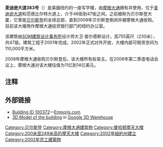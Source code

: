 {{Infobox building
|name               = 麦迪逊大道383号<br>383 Madison Avenue
|image              = 383 Madison Ave Bear Stearns C R Flickr 1.jpg
|image_size         = 250px
|caption            = 麦迪逊大道383号夜景
| alternate_names    = 贝尔斯登大厦
|location           = {{USA}}[[紐約州|紐約州]][[紐約市|紐約市]]麦迪逊大道383号
|latd  =
|longd = 
|iso_region         = US_source:dewiki
|coordinates_display= title
|status             = 已完工
|start_date         = 1999年
|completion_date    = 2001年
|opening            = 2002年
|building_type      = 商业写字楼
|antenna_spire      = 
|roof               = {{convert|230|m|ft|0|abbr=on}}
|top_floor          = 
|floor_count        = 47
|elevator_count     = 
|cost               =
|floor_area         = {{convert|1200000|sqft|m2|abbr=on}}
|architect          =大卫·查尔德斯
|structural_engineer= [[WSP_Group|WSP Cantor Seinuk]]
|main_contractor    = 
|developer          =
|owner              = [[摩根大通|摩根大通]]
|management         = 
|references         =
}}

'''麦迪逊大道383号'''（{{lang-en|383 Madison Avenue}}）是美國纽约的一座写字楼，由[[摩根大通|摩根大通]]拥有并使用，位于[[麦迪逊大道|麦迪逊大道]]和范德比尔特大道上，介于46街到47街之间。之前被称为贝尔斯登大厦，它曾是[[贝尔斯登|贝尔斯登]]的全球总部，直到2008年贝尔斯登倒闭并被摩根大通收购。目前该大楼用作摩根大通投资银行部门的纽约办公室。

该建筑由[[SOM建筑设计事务所|SOM建筑设计事务所]]设计师大卫·查尔德斯设计，高755英尺（230米），共47层。建筑工程于2001年完成，2002年正式对外开放，大楼内部可租赁空间为110,000平方米。

2008年摩根大通收购贝尔斯登后，该大楼所有权易主。在2008年第二季度电话会议上，摩根大通对该大楼估值为11亿到14亿美元。

== 注释 ==
{{reflist}}

== 外部链接 ==
* [http://www.emporis.com/en/wm/bu/?id=100372 Building ID 100372]{{Wayback|url=http://www.emporis.com/en/wm/bu/?id=100372 |date=20070930112931 }}—[[Emporis.com|Emporis.com]]
* [http://sketchup.google.com/3dwarehouse/details?mid=f732f074a19f79ded48a5b2066063635 3D Model of the building]{{Wayback|url=http://sketchup.google.com/3dwarehouse/details?mid=f732f074a19f79ded48a5b2066063635 |date=20120802115808 }} in [[Google_3D_Warehouse|Google 3D Warehouse]]

{{Coord|40.755585|-73.977089|region:US_type:landmark|display=title}}

{{摩根大通}}
{{Authority control}}
[[Category:贝尔斯登|Category:贝尔斯登]]
[[Category:摩根大通建筑物|Category:摩根大通建筑物]]
[[Category:曼哈顿摩天大楼|Category:曼哈顿摩天大楼]]
[[Category:200米至249米高的摩天大楼|Category:200米至249米高的摩天大楼]]
[[Category:2002年紐約州建立|Category:2002年紐約州建立]]
[[Category:2002年完工建築物|Category:2002年完工建築物]]